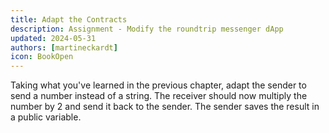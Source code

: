 ```yaml
---
title: Adapt the Contracts
description: Assignment - Modify the roundtrip messenger dApp
updated: 2024-05-31
authors: [martineckardt]
icon: BookOpen
---
```


Taking what you've learned in the previous chapter, adapt the sender to send a number instead of a string. The receiver should now multiply the number by 2 and send it back to the sender. The sender saves the result in a public variable.